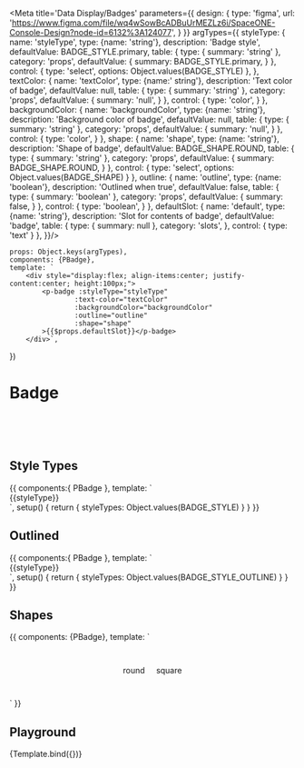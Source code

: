 
<Meta title='Data Display/Badges' parameters={{
    design: {
        type: 'figma',
        url: 'https://www.figma.com/file/wq4wSowBcADBuUrMEZLz6i/SpaceONE-Console-Design?node-id=6132%3A124077',
    }
}} argTypes={{
    styleType: {
        name: 'styleType',
        type: {name: 'string'},
        description: 'Badge style',
        defaultValue: BADGE_STYLE.primary,
        table: {
            type: {
                summary: 'string'
            },
            category: 'props',
            defaultValue: {
                summary: BADGE_STYLE.primary,
            }
        },
        control: {
            type: 'select',
            options: Object.values(BADGE_STYLE)
        },
    },
    textColor: {
        name: 'textColor',
        type: {name:' string'},
        description: 'Text color of badge',
        defaultValue: null,
        table: {
            type: {
                summary: 'string'
            },
            category: 'props',
            defaultValue: {
                summary: 'null',
            }
        },
        control: {
            type: 'color',
        }
    },
    backgroundColor: {
        name: 'backgroundColor',
        type: {name: 'string'},
        description: 'Background color of badge',
        defaultValue: null,
        table: {
            type: {
                summary: 'string'
            },
            category: 'props',
            defaultValue: {
                summary: 'null',
            }
        },
        control: {
            type: 'color',
        }
    },
    shape: {
        name: 'shape',
        type: {name: 'string'},
        description: 'Shape of badge',
        defaultValue: BADGE_SHAPE.ROUND,
        table: {
            type: {
                summary: 'string'
            },
            category: 'props',
            defaultValue: {
                summary: BADGE_SHAPE.ROUND,
            }
        },
        control: {
            type: 'select',
            options: Object.values(BADGE_SHAPE)
        }
    },
    outline: {
        name: 'outline',
        type: {name: 'boolean'},
        description: 'Outlined when true',
        defaultValue: false,
        table: {
            type: {
                summary: 'boolean'
            },
            category: 'props',
            defaultValue: {
                summary: false,
            }
        },
        control: {
            type: 'boolean',
        }
    },
    defaultSlot: {
        name: 'default',
        type: {name: 'string'},
        description: 'Slot for contents of badge',
        defaultValue: 'badge',
        table: {
            type: {
                summary: null
            },
            category: 'slots',
        },
        control: {
            type: 'text'
        }
    },
}}/>

    props: Object.keys(argTypes),
    components: {PBadge},
    template: `
        <div style="display:flex; align-items:center; justify-content:center; height:100px;">
            <p-badge :styleType="styleType"
                    :text-color="textColor"
                    :backgroundColor="backgroundColor"
                    :outline="outline"
                    :shape="shape"
            >{{$props.defaultSlot}}</p-badge>
        </div>`,
})

# Badge

<br/>
<br/>
<br/>

## Style Types

<Canvas>
    <Story name='Style Types'>
        {{
            components:{ PBadge },
            template: `
                <div class="w-full h-full flex flex-wrap items-center justify-center">
                    <p-badge v-for="styleType in styleTypes" :styleType="styleType" class="m-2">
                        {{styleType}}
                    </p-badge>
                </div>`,
            setup() {
                return {
                    styleTypes: Object.values(BADGE_STYLE)
                }
            }
        }}
    </Story>
</Canvas>

## Outlined

<Canvas>
    <Story name='Outlined'>
        {{
            components:{ PBadge },
            template: `
                <div class="w-full h-full flex flex-wrap items-center justify-center">
                    <p-badge v-for="styleType in styleTypes" :styleType="styleType" outline class="m-2">
                        {{styleType}}
                    </p-badge>
                </div>`,
            setup() {
                return {
                    styleTypes: Object.values(BADGE_STYLE_OUTLINE)
                }
            }
        }}
    </Story>
</Canvas>

## Shapes

<Canvas>
    <Story name="Shapes" height="100px">
        {{
            components: {PBadge},
            template: `
                <div style="display: flex; align-items: center; justify-content: center; height: 100px">
                    <p-badge shape="round">
                        <div>round</div>
                    </p-badge>
                    <p-badge shape="square" style="margin-left: 20px">
                        <div>square</div>
                    </p-badge>
                </div>`
        }}
    </Story>
</Canvas>

## Playground

<Canvas>
    <Story name="Playground" height="100px">
        {Template.bind({})}
    </Story>
</Canvas>

<ArgsTable story="Playground" />
